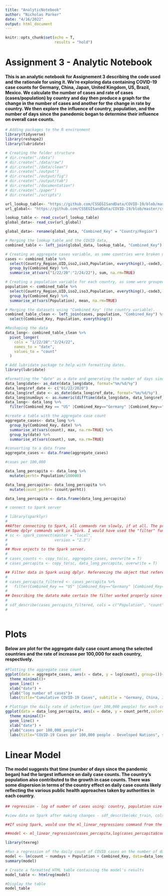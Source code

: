 ```yaml
---
title: "AnalyticNotebook"
author: "Nicholas Parker"
date: "4/16/2022"
output: html_document
---
```


```r
knitr::opts_chunk$set(echo = T,
                      results = "hold")
```

# Assignment 3 - Analytic Notebook

#### This is an analytic notebook for Assignement 3 describing the code used and the rationale for using it. We're exploring data containing COVID-19 case counts for Germany, China, Japan, United Kingdom, US, Brazil, Mexico. We calculate the number of cases and rate of cases (cases/population) by country and day then produce a graph for the change in the number of cases and another for the change in rate by country. We then explore the influence of country, population, and the number of days since the panedemic began to determine their influence on overall case counts. 

```r

# Adding packages to the R environment
library(tidyverse)
library(reshape2)
library(lubridate)

# Creating the folder structure
# dir.create("./data")
# dir.create("./data/raw")
# dir.create("./data/clean")
# dir.create("./output")
# dir.create("./output/fig")
# dir.create("./output/tab")
# dir.create("./documentation")
# dir.create("./paper")
# dir.create("./scripts")

url_lookup_table<- "https://github.com/CSSEGISandData/COVID-19/blob/master/csse_covid_19_data/UID_ISO_FIPS_LookUp_Table.csv?raw=true"
url_global<- "https://github.com/CSSEGISandData/COVID-19/blob/master/csse_covid_19_data/csse_covid_19_time_series/time_series_covid19_confirmed_global.csv?raw=true"

lookup_table <- read_csv(url_lookup_table)
global_data<- read_csv(url_global)

global_data<- rename(global_data, "Combined_Key" = "Country/Region")

# Merging the lookup table and the COVID data,
combined_table <- left_join(global_data, lookup_table, "Combined_Key")

# Creating an aggregate cases variable, as some countries were broken up into regions.
cases <- combined_table %>%
  select(Country_Region,UID,iso2,iso3,Population, everything(),-code3,-FIPS, -Admin2, -Lat.x,-Lat.y, -Province_State,-Long_, -`Province/State`,-Long, -iso2,-iso3,-UID) %>%
  group_by(Combined_Key) %>%
  summarise_at(vars("1/22/20":"2/24/22"), sum, na.rm=TRUE)

# Creating a population variable for each country, as some were grouped by region.
population <- combined_table %>%
  select(Country_Region,UID,iso2,iso3,Population, everything(),-code3,-FIPS, -Admin2, -Lat.x,-Lat.y, -Province_State,-Long_, -`Province/State`,-Long, -iso2,-iso3,-UID) %>%
  group_by(Combined_Key) %>%
  summarise_at(vars(Population), mean, na.rm=TRUE)

# Merging the datasets using "Combined_Key" (the country variable). 
combined_table_clean <- left_join(cases, population, "Combined_Key") %>%
  select(Combined_Key, Population, everything())

#Reshaping the data
data_long<- combined_table_clean %>% 
  pivot_longer(
    cols = "1/22/20":"2/24/22",
    names_to = "date", 
    values_to = "count"
  )

# Add lubridate package to help with formatting dates. 
library(lubridate)

#Formatting the "date" as a date and generating the number of days since the pandemic began variable ("numdays")
data_long$date<- as_date(data_long$date, format="%m/%d/%y")
data_long$ref_date <- c("01/22/2020")
data_long$ref_date <- as_date(data_long$ref_date, format="%m/%d/%y")
data_long$numdays <- as.numeric(difftime(data_long$date, data_long$ref_date, units = "days")) 
data_long<- data_long %>%
  filter(Combined_Key == "US" |Combined_Key=="Germany" |Combined_Key=="China"|Combined_Key=="United Kingdom"| Combined_Key=="Brazil"| Combined_Key=="Mexico"| Combined_Key=="Japan")

#create a table with the aggregate case count
aggregate_cases<- data_long %>%
  group_by(Combined_Key, date) %>%
  summarise_at(vars(count), max, na.rm=TRUE) %>%
  group_by(date) %>%
  summarise_at(vars(count), sum, na.rm=TRUE)

#converting to a data frame
aggregate_cases <- data.frame(aggregate_cases)

#cases per 100,000

data_long_percapita <- data_long %>%
  mutate(perht= Population/100000)

data_long_percapita<- data_long_percapita %>%
  mutate(count_perht= (count/perht))

data_long_percapita <- data.frame(data_long_percapita)

# connect to Spark server

# library(sparklyr)
# 
##After connecting to Spark, all commands ran slowly, if at all. The professor told me to run the code on my maching instead of Spark but provide some commands I would have used to manipulate the data in Spark.
##Some dplyr commands work in Spark. I would have used the "filter" function to select the subset of countries we're interested in.
# sc <- spark_connect(master = "local",
#                     version = "2.3")
# 
## Move onjects to the Spark server. 
# 
# cases_counts <- copy_to(sc, aggregate_cases, overwrite = T)
# cases_percapita <- copy_to(sc, data_long_percapita, overwrite = T)

## Filter data in Spark using dplyr. Referencing the object that references the data moved to the Spark server. 
# 
# cases_percapita_filtered <- cases_percapita %>%
#   filter(Combined_Key == "US" |Combined_Key=="Germany" |Combined_Key=="China"|Combined_Key=="United Kingdom"| #Combined_Key=="Brazil"| Combined_Key=="Mexico"| Combined_Key=="Japan")
# 
## Describing the datato make certain the filter worked properly since we are unable to view the object in Spark.
#
# sdf_describe(cases_percapita_filtered, cols = c("Population", "count"))
# 



```

# Plots

#### Below are plot for the aggregate daily case count among the selected countries and the rate of increase per 100,000 for each country, respectively.

```r

#Plotting the aggregate case count
ggplot(data = aggregate_cases, aes(x = date, y = log(count), group=1))+
  theme_minimal()+
  geom_line() +
  xlab("date") +
  ylab("log number of cases")+
  labs(title="Cumulative COVID-19 Cases", subtitle = "Germany, China, Japan, United Kingdom, US, Brazil, and Mexico (1/22/2020 - 2/23/2022)")

# Plottign the daily rate of infection (per 100,000 people) for each country
ggplot(data = data_long_percapita, aes(x = date, y = count_perht,color=Combined_Key))+
  theme_minimal()+
  geom_line() +
  xlab("date") +
  ylab("cases per 100,000 people")+
  labs(title="COVID-19 Cases per 100,000 people - Developed Nations", subtitle = "Germany, China, Japan, United Kingdom, US, Brazil, and Mexico (1/22/2020 - 2/23/2022)")


```

# Linear Model

#### The model suggests that time (number of days since the pandemic began) had the largest influence on daily case counts. The country's population also contributed to the growth in case counts. There was some dispersion in terms of the country effect on daily case counts likely reflecting the various public health approaches taken by authorities in each country.

```r

## regression - log of number of cases using: country, population size and day since the start of the pandemic. 

#view data on Spark after making changes - sdf_describe(okc_train, cols = c("age", "income"))

##If using Spark, would use the ml_linear_regressions command from the Spark Machine learning library.

##model <- ml_linear_regression(cases_percapita,log(cases_percapita$count + 1) ~ cases_percapita$Population, cases_percapita$Combined_Key, cases_percapita$date)

library(texreg)

#Run a regression of the daily count of COVID cases on the number of days since the beginning of the pandemic, the country, and the population of the country.
model <- lm(count ~ numdays + Population + Combined_Key, data=data_long_percapita)
summary(model)

# Create a formatted HTML table containing the model's results 
model_table <- htmlreg(model)

#Display the table
model_table

```

##
